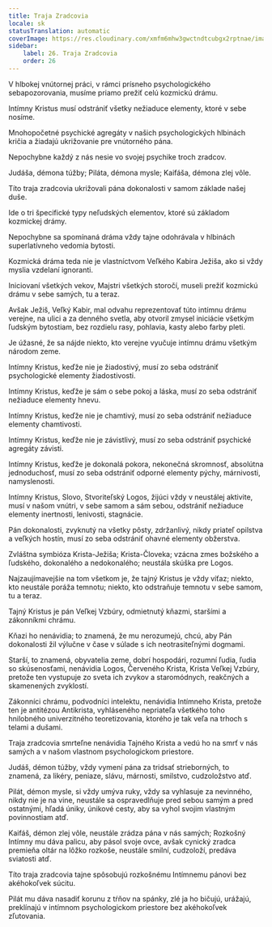 ```yaml
---
title: Traja Zradcovia
locale: sk
statusTranslation: automatic
coverImage: https://res.cloudinary.com/xmfm6mhw3gwctndtcubgx2rptnae/image/upload/v1741354419/small_cover_la_gran_rebelion_28716e29d2.webp
sidebar:
    label: 26. Traja Zradcovia
    order: 26
---
```

V hlbokej vnútornej práci, v rámci prísneho psychologického sebapozorovania, musíme priamo prežiť celú kozmickú drámu.

Intímny Kristus musí odstrániť všetky nežiaduce elementy, ktoré v sebe nosíme.

Mnohopočetné psychické agregáty v našich psychologických hlbinách kričia a žiadajú ukrižovanie pre vnútorného pána.

Nepochybne každý z nás nesie vo svojej psychike troch zradcov.

Judáša, démona túžby; Piláta, démona mysle; Kaifáša, démona zlej vôle.

Títo traja zradcovia ukrižovali pána dokonalosti v samom základe našej duše.

Ide o tri špecifické typy neľudských elementov, ktoré sú základom kozmickej drámy.

Nepochybne sa spomínaná dráma vždy tajne odohrávala v hlbinách superlatívneho vedomia bytosti.

Kozmická dráma teda nie je vlastníctvom Veľkého Kabira Ježiša, ako si vždy myslia vzdelaní ignoranti.

Iniciovaní všetkých vekov, Majstri všetkých storočí, museli prežiť kozmickú drámu v sebe samých, tu a teraz.

Avšak Ježiš, Veľký Kabir, mal odvahu reprezentovať túto intímnu drámu verejne, na ulici a za denného svetla, aby otvoril zmysel iniciácie všetkým ľudským bytostiam, bez rozdielu rasy, pohlavia, kasty alebo farby pleti.

Je úžasné, že sa nájde niekto, kto verejne vyučuje intímnu drámu všetkým národom zeme.

Intímny Kristus, keďže nie je žiadostivý, musí zo seba odstrániť psychologické elementy žiadostivosti.

Intímny Kristus, keďže je sám o sebe pokoj a láska, musí zo seba odstrániť nežiaduce elementy hnevu.

Intímny Kristus, keďže nie je chamtivý, musí zo seba odstrániť nežiaduce elementy chamtivosti.

Intímny Kristus, keďže nie je závistlivý, musí zo seba odstrániť psychické agregáty závisti.

Intímny Kristus, keďže je dokonalá pokora, nekonečná skromnosť, absolútna jednoduchosť, musí zo seba odstrániť odporné elementy pýchy, márnivosti, namyslenosti.

Intímny Kristus, Slovo, Stvoriteľský Logos, žijúci vždy v neustálej aktivite, musí v našom vnútri, v sebe samom a sám sebou, odstrániť nežiaduce elementy inertnosti, lenivosti, stagnácie.

Pán dokonalosti, zvyknutý na všetky pôsty, zdržanlivý, nikdy priateľ opilstva a veľkých hostín, musí zo seba odstrániť ohavné elementy obžerstva.

Zvláštna symbióza Krista-Ježiša; Krista-Človeka; vzácna zmes božského a ľudského, dokonalého a nedokonalého; neustála skúška pre Logos.

Najzaujímavejšie na tom všetkom je, že tajný Kristus je vždy víťaz; niekto, kto neustále poráža temnotu; niekto, kto odstraňuje temnotu v sebe samom, tu a teraz.

Tajný Kristus je pán Veľkej Vzbúry, odmietnutý kňazmi, staršími a zákonníkmi chrámu.

Kňazi ho nenávidia; to znamená, že mu nerozumejú, chcú, aby Pán dokonalosti žil výlučne v čase v súlade s ich neotrasiteľnými dogmami.

Starší, to znamená, obyvatelia zeme, dobrí hospodári, rozumní ľudia, ľudia so skúsenosťami, nenávidia Logos, Červeného Krista, Krista Veľkej Vzbúry, pretože ten vystupuje zo sveta ich zvykov a staromódnych, reakčných a skamenených zvyklostí.

Zákonníci chrámu, podvodníci intelektu, nenávidia Intímneho Krista, pretože ten je antitézou Antikrista, vyhláseného nepriateľa všetkého toho hnilobného univerzitného teoretizovania, ktorého je tak veľa na trhoch s telami a dušami.

Traja zradcovia smrteľne nenávidia Tajného Krista a vedú ho na smrť v nás samých a v našom vlastnom psychologickom priestore.

Judáš, démon túžby, vždy vymení pána za tridsať strieborných, to znamená, za likéry, peniaze, slávu, márnosti, smilstvo, cudzoložstvo atď.

Pilát, démon mysle, si vždy umýva ruky, vždy sa vyhlasuje za nevinného, nikdy nie je na vine, neustále sa ospravedlňuje pred sebou samým a pred ostatnými, hľadá úniky, únikové cesty, aby sa vyhol svojim vlastným povinnostiam atď.

Kaifáš, démon zlej vôle, neustále zrádza pána v nás samých; Rozkošný Intímny mu dáva palicu, aby pásol svoje ovce, avšak cynický zradca premieňa oltár na lôžko rozkoše, neustále smilní, cudzoloží, predáva sviatosti atď.

Títo traja zradcovia tajne spôsobujú rozkošnému Intímnemu pánovi bez akéhokoľvek súcitu.

Pilát mu dáva nasadiť korunu z tŕňov na spánky, zlé ja ho bičujú, urážajú, preklínajú v intímnom psychologickom priestore bez akéhokoľvek zľutovania.

